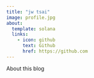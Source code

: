 ```yaml
---
title: "jw tsai"
image: profile.jpg
about:
  template: solana
  links:
    - icon: github
      text: Github
      href: https://github.com
---
```


About this blog
